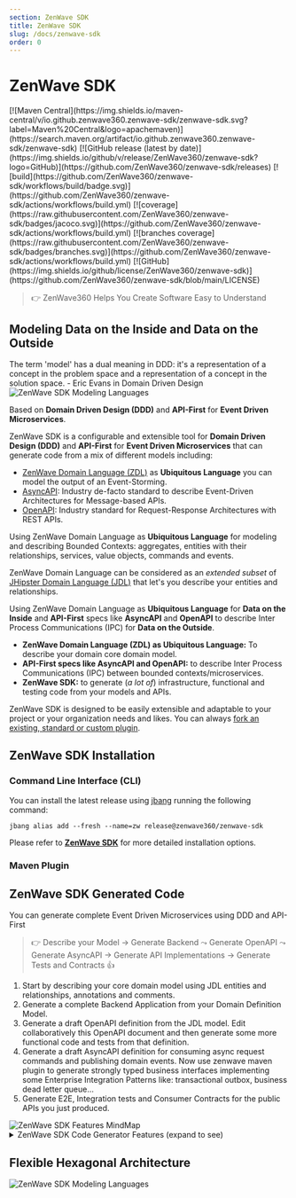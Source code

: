 ```yaml
---
section: ZenWave SDK
title: ZenWave SDK
slug: /docs/zenwave-sdk
order: 0
---
```



# ZenWave SDK

<div class="badges">
[![Maven Central](https://img.shields.io/maven-central/v/io.github.zenwave360.zenwave-sdk/zenwave-sdk.svg?label=Maven%20Central&logo=apachemaven)](https://search.maven.org/artifact/io.github.zenwave360.zenwave-sdk/zenwave-sdk)
[![GitHub release (latest by date)](https://img.shields.io/github/v/release/ZenWave360/zenwave-sdk?logo=GitHub)](https://github.com/ZenWave360/zenwave-sdk/releases)
[![build](https://github.com/ZenWave360/zenwave-sdk/workflows/build/badge.svg)](https://github.com/ZenWave360/zenwave-sdk/actions/workflows/build.yml)
[![coverage](https://raw.githubusercontent.com/ZenWave360/zenwave-sdk/badges/jacoco.svg)](https://github.com/ZenWave360/zenwave-sdk/actions/workflows/build.yml)
[![branches coverage](https://raw.githubusercontent.com/ZenWave360/zenwave-sdk/badges/branches.svg)](https://github.com/ZenWave360/zenwave-sdk/actions/workflows/build.yml)
[![GitHub](https://img.shields.io/github/license/ZenWave360/zenwave-sdk)](https://github.com/ZenWave360/zenwave-sdk/blob/main/LICENSE)
</div>

> 👉 ZenWave360 Helps You Create Software Easy to Understand

## Modeling Data on the Inside and Data on the Outside

<Quote>
    The term 'model' has a dual meaning in DDD: it's a representation of a concept in the problem space and a representation of a concept in the solution space.
    <QuoteAuthor>- Eric Evans in Domain Driven Design</QuoteAuthor>
</Quote>

<Image alt="ZenWave SDK Modeling Languages" light={modelingLanguagesLight} dark={modelingLanguagesDark} />

Based on **Domain Driven Design (DDD)** and **API-First** for **Event Driven Microservices**.

ZenWave SDK is a configurable and extensible tool for **Domain Driven Design (DDD)** and **API-First** for **Event Driven Microservices** that can generate code from a mix of different models including:

- [ZenWave Domain Language (ZDL)]() as **Ubiquitous Language** you can model the output of an Event-Storming.
- [AsyncAPI](https://www.asyncapi.com/docs/getting-started/coming-from-openapi): Industry de-facto standard to describe Event-Driven Architectures for Message-based APIs.
- [OpenAPI](https://swagger.io/specification/): Industry standard for Request-Response Architectures with REST APIs.

Using ZenWave Domain Language as **Ubiquitous Language** for modeling and describing Bounded Contexts: aggregates, entities with their relationships, services, value objects, commands and events.

ZenWave Domain Language can be considered as an *extended subset* of [JHipster Domain Language (JDL)](https://www.jhipster.tech/jdl/intro) that let's you describe your entities and relationships.

Using ZenWave Domain Language as **Ubiquitous Language** for **Data on the Inside** and **API-First** specs like **AsyncAPI** and **OpenAPI** to describe Inter Process Communications (IPC) for **Data on the Outside**.


- **ZenWave Domain Language (ZDL) as Ubiquitous Language:** To describe your domain core domain model.
- **API-First specs like AsyncAPI and OpenAPI:** to describe Inter Process Communications (IPC) between bounded contexts/microservices.
- **ZenWave SDK:** to generate (_a lot of_) infrastructure, functional and testing code from your models and APIs.

ZenWave SDK is designed to be easily extensible and adaptable to your project or your organization needs and likes. You can always [fork an existing, standard or custom plugin](https://github.com/ZenWave360/zenwave-sdk/#forking-an-standard-or-custom-plugin).

## ZenWave SDK Installation

### Command Line Interface (CLI)

You can install the latest release using [jbang](https://www.jbang.dev) running the following command:

```shell
jbang alias add --fresh --name=zw release@zenwave360/zenwave-sdk
```

Please refer to [**ZenWave SDK**](https://github.com/ZenWave360/zenwave-sdk/) for more detailed installation options.

### Maven Plugin

## ZenWave SDK Generated Code

You can generate complete Event Driven Microservices using DDD and API-First

> 👉 Describe your Model → Generate Backend ⤳ Generate OpenAPI ⤳ Generate AsyncAPI → Generate API Implementations → Generate Tests and Contracts 👍

1. Start by describing your core domain model using JDL entities and relationships, annotations and comments.
2. Generate a complete Backend Application from your Domain Definition Model.
3. Generate a draft OpenAPI definition from the JDL model. Edit collaboratively this OpenAPI document and then generate some more functional code and tests from that definition.
4. Generate a draft AsyncAPI definition for consuming async request commands and publishing domain events. Now use zenwave maven plugin to generate strongly typed business interfaces implementing some Enterprise Integration Patterns like: transactional outbox, business dead letter queue...
5. Generate E2E, Integration tests and Consumer Contracts for the public APIs you just produced.

<Image alt="ZenWave SDK Features MindMap" light={sdkMindMapLight} dark={sdkMindMapDark} />

<details markdown="1">
  <summary>ZenWave SDK Code Generator Features (expand to see)</summary>
- [x] JDL Backend Application (flexible hexagonal architecture)
  - [x] Domain Entities,
  - [x] Inbound
    - [x] Service Ports, DTOs, Mappers
    - [x] Implementation for CRUD operations
    - [x] Acceptance Tests: SpringData InMemory Repositories
  - [x] Outbound: SpringData Repositories, ElasticSearch... (for REST or Async see other plugins)
  - [x] Adapters:
    - [x] Spring MVC
    - [ ] ~~Spring WebFlux~~
  - [x] Flavors
    - [x] MongoDB
      - [x] Imperative
      - [ ] ~~Reactive~~
    - [x] JPA
      - [x] Imperative
      - [ ] ~~Reactive~~
  - [x] Unit/Integration Testing
    - [x] Edge Integration Testing: partial spring-boot context for outbound adapters (with testcontainers)
    - [x] Sociable Vertical Testing: manual dependency setup with in memory infrastructure _test-doubles_
    - [x] Vertical Integration Testing: full spring-boot context for inbound adapters (with testcontainers)
- [x] JDL OpenAPI Controllers
- [x] OpenAPI to Spring WebTestClient
- [x] AsyncAPI Spring Cloud Streams3
  - [x] Consumer and Producer. Imperative and Reactive.
    - [x] Business Exceptions Dead Letter Queues Routing
  - [x] Producer with Transactional Outbox pattern
    - [x] For MongoDB
    - [x] For JDBC
  - [x] Enterprise Envelop Pattern
  - [x] Automatically fill headers at runtime from payload paths, tracing-id supplier...
- [x] JDL to Specs
  - [x] JDL to OpenAPI
  - [x] JDL to AsyncAPI
    - [x] AsyncAPI schemas
    - [x] AVRO schemas
- [x] API Testing
  - [x] KarateDSL
    - [x] OpenAPI to Karate E2E Tests (please use [KarateIDE VSCode Extension](https://github.com/ZenWave360/karate-ide) instead)
    - [x] OpenAPI to Karate/ApiMock Stateful Mocks (please use [KarateIDE VSCode Extension](https://github.com/ZenWave360/karate-ide) and [ZenWave ApiMock](https://github.com/ZenWave360/zenwave-apimock) instead)
  - [x] OpenAPI to Spring WebTestClient
  - [x] OpenAPI to REST-assured
  - [ ] ~~OpenAPI to Pact (_postponed sine die_)~~
- [x] Reverser Engineering
  - [x] OpenAPI 2 JDL
  - [x] Java 2 JDL
    - [x] Spring Data MongoDB annotations
    - [x] JPA annotations

</details>

## Flexible Hexagonal Architecture

<Image alt="ZenWave SDK Modeling Languages" src={sdkHexagonalDark} />

